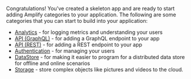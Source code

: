 Congratulations!  You've created a skeleton app and are ready to start adding Amplify categories to your application.  The following are some categories that you can start to build into your application:

* [Analytics](/[platform]/prev/build-a-backend/more-features/analytics/set-up-analytics/) - for logging metrics and understanding your users
* [API (GraphQL)](/[platform]/prev/build-a-backend/graphqlapi/set-up-graphql-api/) - for adding a GraphQL endpoint to your app
* [API (REST)](/[platform]/prev/build-a-backend/restapi/set-up-rest-api/) - for adding a REST endpoint to your app
* [Authentication](/[platform]/prev/build-a-backend/auth/set-up-auth/) - for managing your users
* [DataStore](/[platform]/prev/build-a-backend/more-features/datastore/set-up-datastore/) - for making it easier to program for a distributed data store for offline and online scenarios
* [Storage](/[platform]/prev/build-a-backend/storage/set-up-storage/) - store complex objects like pictures and videos to the cloud.
